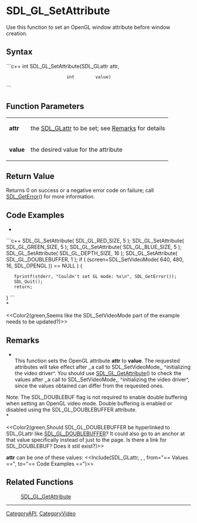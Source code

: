 <!-- pragma section-numbers off -->
<!-- pragma disable-camelcase -->

= SDL_GL_SetAttribute =
Use this function to set an OpenGL window attribute before window creation.


== Syntax ==
```c++
int SDL_GL_SetAttribute(SDL_GLattr attr,
                        int        value)
```

== Function Parameters ==
{|
|'''attr'''
|the [[SDL_GLattr]] to be set; see [[#Remarks|Remarks]] for details
|-
|'''value'''
|the desired value for the attribute
|}

== Return Value ==
Returns 0 on success or a negative error code on failure; call [[SDL_GetError]]() for more information.

== Code Examples ==
*<br/>
```c++
SDL_GL_SetAttribute( SDL_GL_RED_SIZE, 5 );
SDL_GL_SetAttribute( SDL_GL_GREEN_SIZE, 5 );
SDL_GL_SetAttribute( SDL_GL_BLUE_SIZE, 5 );
SDL_GL_SetAttribute( SDL_GL_DEPTH_SIZE, 16 );
SDL_GL_SetAttribute( SDL_GL_DOUBLEBUFFER, 1 );
if ( (screen=SDL_SetVideoMode( 640, 480, 16, SDL_OPENGL )) == NULL ) {
    fprintf(stderr, "Couldn't set GL mode: %s\n", SDL_GetError());
    SDL_Quit();
    return;
}
```
<br/>*

<<Color2(green,Seems like the SDL_SetVideoMode part of the example needs to be updated?)>>

== Remarks ==
*<br/>This function sets the OpenGL attribute '''attr''' to '''value'''. The requested attributes will take effect after ,,a call to SDL_SetVideoMode,, ^initializing the video driver^. You should use [[SDL_GL_GetAttribute]]() to check the values after ,,a call to SDL_SetVideoMode,, ^initializing the video driver^, since the values obtained can differ from the requested ones.

Note: The SDL_DOUBLEBUF flag is not required to enable double buffering when setting an OpenGL video mode. Double buffering is enabled or disabled using the SDL_GL_DOUBLEBUFFER attribute. <br/>*

<<Color2(green,Should SDL_GL_DOUBLEBUFFER be hyperlinked to SDL_GLattr like [[SDL_GLattr|SDL_GL_DOUBLEBUFFER]]?  It could also go to an anchor at that value specifically instead of just to the page.  Is there a link for SDL_DOUBLEBUF?  Does it still exist?)>>

'''attr''' can be one of these values:
<<Include(SDL_GLattr, , , from="== Values ==", to="== Code Examples ==")>>

== Related Functions ==
:[[SDL_GL_GetAttribute]]

----
[[CategoryAPI]], [[CategoryVideo]]
